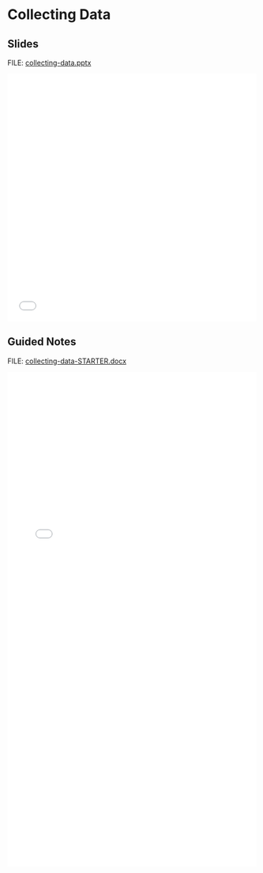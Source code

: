 # Collecting Data {.unnumbered}

## Slides

FILE: [collecting-data.pptx](https://github.com/coltongearhart/math125/blob/main/stats/collecting-data.pptx)

<embed src="stats/collecting-data.pdf" type="application/pdf" width="100%" height="500px"></embed>

## Guided Notes

FILE: [collecting-data-STARTER.docx](https://github.com/coltongearhart/math125/blob/main/stats/collecting-data-STARTER.docx)

<embed src="stats/collecting-data-COMPLETED.pdf" type="application/pdf" width="100%" height="1000px"></embed>
